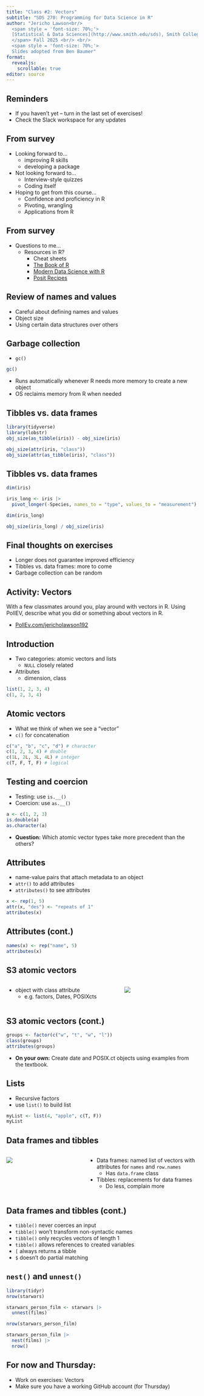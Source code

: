 ```yaml
---
title: "Class #2: Vectors"
subtitle: "SDS 270: Programming for Data Science in R"
author: "Jericho Lawson<br/>
  <span style = 'font-size: 70%;'>
  [Statistical & Data Sciences](http://www.smith.edu/sds), Smith College<br/>
  </span> Fall 2025 <br/> <br/> 
  <span style = 'font-size: 70%;'>
  Slides adopted from Ben Baumer"
format: 
  revealjs:
    scrollable: true
editor: source
---
```


## Reminders

- If you haven't yet -- turn in the last set of exercises!
- Check the Slack workspace for any updates

## From survey

- Looking forward to...
  - improving R skills
  - developing a package
- Not looking forward to...
  - Interview-style quizzes
  - Coding itself
- Hoping to get from this course...
  - Confidence and proficiency in R
  - Pivoting, wrangling
  - Applications from R

## From survey

- Questions to me...
  - Resources in R?
    - Cheat sheets
    - [The Book of R](https://web.itu.edu.tr/~tokerem/The_Book_of_R.pdf)
    - [Modern Data Science with R](https://mdsr-book.github.io/mdsr3e/)
    - [Posit Recipes](https://posit.cloud/learn/recipes)

## Review of names and values

- Careful about defining names and values
- Object size
- Using certain data structures over others

## Garbage collection

- `gc()`

```r
gc()
```

- Runs automatically whenever R needs more memory to create a new object
- OS reclaims memory from R when needed

## Tibbles vs. data frames

```r
library(tidyverse)
library(lobstr)
obj_size(as_tibble(iris)) - obj_size(iris)

obj_size(attr(iris, "class"))
obj_size(attr(as_tibble(iris), "class"))
```

## Tibbles vs. data frames

```r
dim(iris)

iris_long <- iris |>
  pivot_longer(-Species, names_to = "type", values_to = "measurement")

dim(iris_long)

obj_size(iris_long) / obj_size(iris)
```

## Final thoughts on exercises

- Longer does not guarantee improved efficiency 
- Tibbles vs. data frames: more to come
- Garbage collection can be random

## Activity: Vectors

With a few classmates around you, play around with vectors in R. Using PollEV, describe what you did or something about vectors in R.

- [PollEv.com/jericholawson192](PollEv.com/jericholawson192)

## Introduction

- Two categories: atomic vectors and lists
  - `NULL` closely related
- Attributes
  - dimension, class

```r
list(1, 2, 3, 4)
c(1, 2, 3, 4)
```

## Atomic vectors

- What we think of when we see a "vector"
- `c()` for concatenation

```r
c("a", "b", "c", "d") # character
c(1, 2, 3, 4) # double
c(1L, 2L, 3L, 4L) # integer
c(T, F, T, F) # logical
```


## Testing and coercion

- Testing: use `is.__()`
- Coercion: use `as.__()`

```r
a <- c(1, 2, 3)
is.double(a)
as.character(a)
```

- **Question:** Which atomic vector types take more precedent than the others?


## Attributes

- name-value pairs that attach metadata to an object
- `attr()` to add attributes
- `attributes()` to see attributes

```r
x <- rep(1, 5)
attr(x, "des") <- "repeats of 1"
attributes(x)
```

## Attributes (cont.)

```r
names(x) <- rep("name", 5)
attributes(x)
```

## S3 atomic vectors

::: columns
::: {.column width="60%"}
- object with class attribute
  - e.g. factors, Dates, POSIXcts

::: 
::: {.column width="40%"}

![](images/lect2/summary-tree-s3-1.png){fig-align="center"}

::: 
::: 

## S3 atomic vectors (cont.)

```r
groups <- factor(c("w", "t", "w", "l"))
class(groups)
attributes(groups)
```
- **On your own:** Create date and POSIX.ct objects using examples from the textbook.

## Lists

- Recursive factors
- use `list()` to build list

```r
myList <- list(4, "apple", c(T, F))
myList
```

## Data frames and tibbles

::: columns
::: {.column width="40%"}

![](images/lect2/summary-tree-s3-2.png){fig-align="center"}

::: 
::: {.column width="60%"}

- Data frames: named list of vectors with attributes for `names` and `row.names`
  - Has `data.frame` class
- Tibbles: replacements for data frames
  - Do less, complain more

::: 
::: 

## Data frames and tibbles (cont.)

- `tibble()` never coerces an input
- `tibble()` won’t transform non-syntactic names
- `tibble()` only recycles vectors of length 1
- `tibble()` allows references to created variables
- `[` always returns a tibble
- `$` doesn’t do partial matching

## `nest()` and `unnest()`

```r
library(tidyr)
nrow(starwars)

starwars_person_film <- starwars |>
  unnest(films)

nrow(starwars_person_film)

starwars_person_film |>
  nest(films) |>
  nrow()
```


## For now and Thursday: 

- Work on exercises: Vectors
- Make sure you have a working GitHub account (for Thursday)


